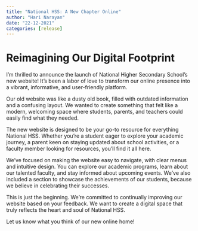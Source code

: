 ```yaml
---
title: "National HSS: A New Chapter Online"
author: "Hari Narayan"
date: "22-12-2021"
categories: [release]
---
```



# Reimagining Our Digital Footprint

I'm thrilled to announce the launch of National Higher Secondary School's new website! It's been a labor of love to transform our online presence into a vibrant, informative, and user-friendly platform.

Our old website was like a dusty old book, filled with outdated information and a confusing layout. We wanted to create something that felt like a modern, welcoming space where students, parents, and teachers could easily find what they needed.

The new website is designed to be your go-to resource for everything National HSS. Whether you're a student eager to explore your academic journey, a parent keen on staying updated about school activities, or a faculty member looking for resources, you'll find it all here.

We've focused on making the website easy to navigate, with clear menus and intuitive design. You can explore our academic programs, learn about our talented faculty, and stay informed about upcoming events. We've also included a section to showcase the achievements of our students, because we believe in celebrating their successes.

This is just the beginning. We're committed to continually improving our website based on your feedback. We want to create a digital space that truly reflects the heart and soul of National HSS.

Let us know what you think of our new online home!